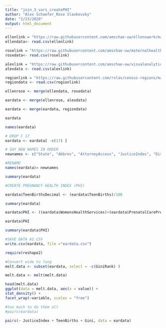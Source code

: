 ```yaml
---
title: "join_3_vars_createPHI"
author: "Alex Schaefer_Rose Slavkovsky"
date: "2/23/2020"
output: html_document
---
```


```r

ellenlink = "https://raw.githubusercontent.com/amschae-uw/ellenswork/master/Composite_Score_Ranking_data.csv"
ellendata<- read.csv(ellenlink)

roselink = "https://raw.githubusercontent.com/amschae-uw/maternalhealth/master/maternal_health_americashealthrankings_21Jan20.csv"
rosedata<- read.csv(roselink)

alexlink = "https://raw.githubusercontent.com/amschae-uw/visualanalytics/master/gini_index.csv"
alexdata <- read.csv(alexlink)

regionlink = "https://raw.githubusercontent.com/rslav/census-regions/master/us%20census%20bureau%20regions%20and%20divisions.csv"
regiondata <- read.csv(regionlink)


```

```r
ellenrose <- merge(ellendata, rosedata)

eardata <- merge(ellenrose, alexdata)

eardata <- merge(eardata, regiondata)

eardata

names(eardata)

# DROP C 17
eardata <- eardata[ -c(17) ]

# SAY NEW NAMES IN ORDER
newnames <- c("State", "Abbrev", "AttorneyAccess", "JusticeIndex", "DisabilityAccess", "LanguageAccess", "SelfRepresented", "Obesity", "Inactivity", "TobaccoDuringPregnancy", "WomensHealthServices", "PrenatalCarePreThirdTrimester", "TeenBirths", "GiniRank", "Gini", "GiniGroup", "Region", "Division")

#RENAME
names(eardata)= newnames

summary(eardata)

#CREATE PREGNANCY HEALTH INDEX (PHI)

eardata$TeenBirthsDecimal <- (eardata$TeenBirths)/100 

summary(eardata)

eardata$PHI <- ((eardata$WomensHealthServices)+(eardata$PrenatalCarePreThirdTrimester)-(eardata$TobaccoDuringPregnancy)-(eardata$TeenBirthsDecimal))/4

eardata$PHI

summary(eardata$PHI)

```
```r
#SAVE DATA AS CSV
write.csv(eardata, file ="eardata.csv")
```


```r
require(reshape2)

#Convert wide to long
melt.data <- subset(eardata, select = -c(GiniRank) )

melt.data <- melt(melt.data)

head(melt.data)
ggplot(data = melt.data, aes(x = value)) + 
stat_density() + 
facet_wrap(~variable, scales = "free")
```


```r
#too much to do them all
#pairs(eardata)

pairs(~ JusticeIndex + TeenBirths + Gini, data = eardata) 

```
